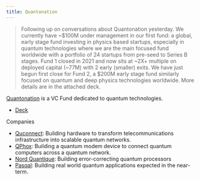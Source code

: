 ```yaml
---
title: Quantonation
---
```


> Following up on conversations about Quantonation yesterday. We currently have ~$100M under management in our first fund: a global, early stage fund investing in physics based startups, especially in quantum technologies where we are the main focused fund worldwide with a portfolio of 24 startups from pre-seed to Series B stages. Fund 1 closed in 2021 and now sits at ~2X+ multiple on deployed capital (~77M) with 2 early (smaller) exits. We have just begun first close for Fund 2, a $200M early stage fund similarly focused on quantum and deep physics technologies worldwide. More details are in the attached deck.

[Quantonation](https://www.quantonation.com/) is a VC Fund dedicated to quantum technologies.

- [Deck](media/quantonation2-us.pdf)

Companies

- [Quconnect](https://www.qunnect.inc/): Building hardware to transform telecommunications infrastructure into scalable quantum networks.
- [QPhox](https://qphox.eu/): Building a quantum modem device to connect quantum computers across a quantum network.
- [Nord Quantique](https://www.nordquantique.ca/): Building error-correcting quantum processors
- [Pasqal](https://www.pasqal.com/): Building real world quantum applications expected in the near-term.
